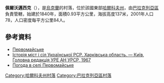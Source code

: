 {{coord|49|24|41|N|36|44|59|E|scale:100000_region:UA|display=title}}

'''佩爾沃邁西克'''（{{lang-uk|Первомайське}}），是[[烏克蘭|烏克蘭]]的村落，位於該國東部[[哈爾科夫州|哈爾科夫州]]，由[[巴拉克列亞區|巴拉克列亞區]]負責管轄，始建於1840年，面積0.93平方公里，海拔高度137米，2001年人口78，人口密度每平方公里84人。

==參考資料==
* [http://w1.c1.rada.gov.ua/pls/z7502/A005?rdat1=19.09.2011&rf7571=32123 Первомайське]{{dead link|date=2017年11月 |bot=InternetArchiveBot |fix-attempted=yes }}
* [https://web.archive.org/web/20110101200340/http://www.igsu.org.ua/Harkovskja.obl/Balaklejskij.rajon/Melovaja.html Історія міст і сіл Української РСР. Харківська область. — Київ, Головна редакція УРЕ АН УРСР, 1967]
* [http://weather.in.ua/ua/har'kovskaja/19781 Погода в селі Первомайське] {{Wayback|url=http://weather.in.ua/ua/har'kovskaja/19781 |date=20200805231045 }}

{{DEFAULTSORT:Первомайське}}
[[Category:哈爾科夫州村落|Category:哈爾科夫州村落]]
[[Category:巴拉克列亞區村落|Category:巴拉克列亞區村落]]


{{Kharkiv-geo-stub}}